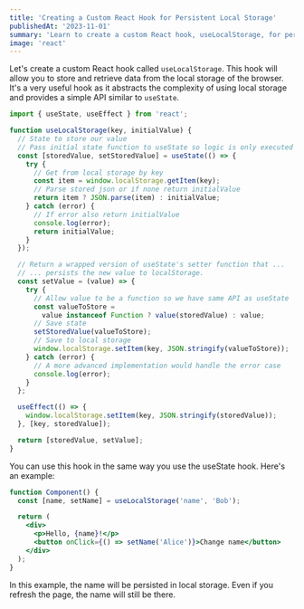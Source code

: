 ```yaml
---
title: 'Creating a Custom React Hook for Persistent Local Storage'
publishedAt: '2023-11-01'
summary: 'Learn to create a custom React hook, useLocalStorage, for persistent data storage across browser sessions.'
image: 'react'
---
```


Let's create a custom React hook called `useLocalStorage`. This hook will allow you to store and retrieve data from the local storage of the browser. It's a very useful hook as it abstracts the complexity of using local storage and provides a simple API similar to `useState`.

```jsx
import { useState, useEffect } from 'react';

function useLocalStorage(key, initialValue) {
  // State to store our value
  // Pass initial state function to useState so logic is only executed once
  const [storedValue, setStoredValue] = useState(() => {
    try {
      // Get from local storage by key
      const item = window.localStorage.getItem(key);
      // Parse stored json or if none return initialValue
      return item ? JSON.parse(item) : initialValue;
    } catch (error) {
      // If error also return initialValue
      console.log(error);
      return initialValue;
    }
  });

  // Return a wrapped version of useState's setter function that ...
  // ... persists the new value to localStorage.
  const setValue = (value) => {
    try {
      // Allow value to be a function so we have same API as useState
      const valueToStore =
        value instanceof Function ? value(storedValue) : value;
      // Save state
      setStoredValue(valueToStore);
      // Save to local storage
      window.localStorage.setItem(key, JSON.stringify(valueToStore));
    } catch (error) {
      // A more advanced implementation would handle the error case
      console.log(error);
    }
  };

  useEffect(() => {
    window.localStorage.setItem(key, JSON.stringify(storedValue));
  }, [key, storedValue]);

  return [storedValue, setValue];
}
```

You can use this hook in the same way you use the useState hook. Here's an example:
```jsx
function Component() {
  const [name, setName] = useLocalStorage('name', 'Bob');

  return (
    <div>
      <p>Hello, {name}!</p>
      <button onClick={() => setName('Alice')}>Change name</button>
    </div>
  );
}
```

In this example, the name will be persisted in local storage. Even if you refresh the page, the name will still be there.